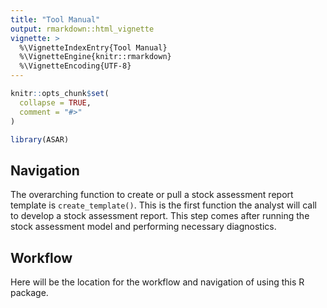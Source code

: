 ```yaml
---
title: "Tool Manual"
output: rmarkdown::html_vignette
vignette: >
  %\VignetteIndexEntry{Tool Manual}
  %\VignetteEngine{knitr::rmarkdown}
  %\VignetteEncoding{UTF-8}
---
```


```r
knitr::opts_chunk$set(
  collapse = TRUE,
  comment = "#>"
)
```

```r
library(ASAR)
```

## Navigation

The overarching function to create or pull a stock assessment report template is `create_template()`. This is the first function the analyst will call to develop a stock assessment report. This step comes after running the stock assessment model and performing necessary diagnostics.

## Workflow

Here will be the location for the workflow and navigation of using this R package.
